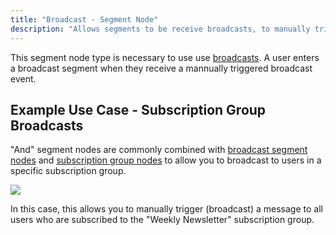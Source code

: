 ```yaml
---
title: "Broadcast - Segment Node"
description: "Allows segments to be receive broadcasts, to manually trigger Journeys."
---
```


This segment node type is necessary to use use [broadcasts](/resources/broadcasts). A user enters a broadcast segment when they receive a mannually triggered broadcast event.

## Example Use Case - Subscription Group Broadcasts

"And" segment nodes are commonly combined with [broadcast segment nodes](/resources/segment-nodes/broadcast) and [subscription group nodes](/resources/segment-nodes/subscription-group) to allow you to broadcast to users in a specific subscription group.

<Frame>
  <img src="/images/weekly-newsletter-broadcast-segment.png" />
</Frame>

In this case, this allows you to manually trigger (broadcast) a message to all users who are subscribed to the "Weekly Newsletter" subscription group.

